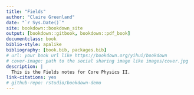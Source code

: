 --- 
title: "Fields"
author: "Claire Greenland"
date: "`r Sys.Date()`"
site: bookdown::bookdown_site
output: [bookdown::gitbook, bookdown::pdf_book]
documentclass: book
biblio-style: apalike
bibliography: [book.bib, packages.bib]
# url: your book url like https://bookdown.org/yihui/bookdown
# cover-image: path to the social sharing image like images/cover.jpg
description: |
  This is the Fields notes for Core Physics II.
link-citations: yes
# github-repo: rstudio/bookdown-demo
---
